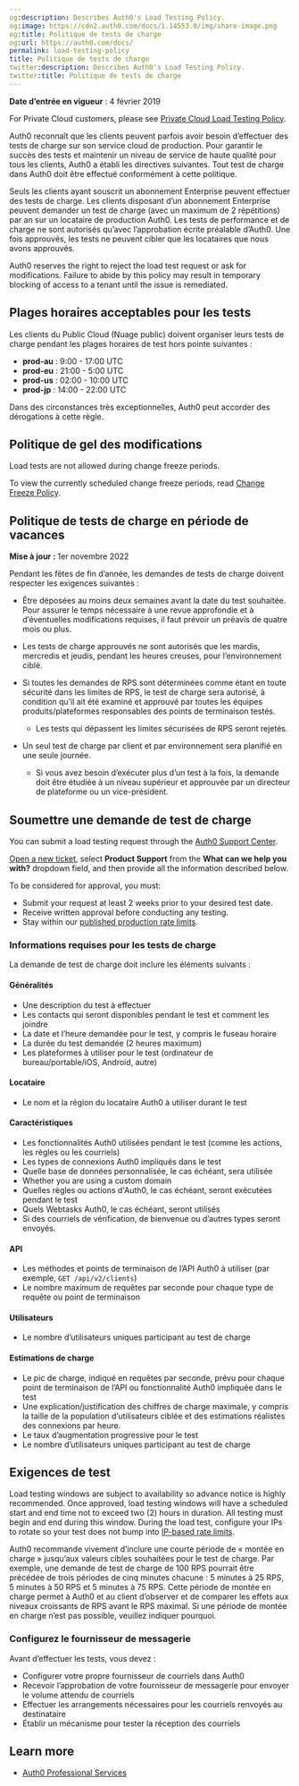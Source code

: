```yaml
---
og:description: Describes Auth0's Load Testing Policy.
og:image: https://cdn2.auth0.com/docs/1.14553.0/img/share-image.png
og:title: Politique de tests de charge
og:url: https://auth0.com/docs/
permalink: load-testing-policy
title: Politique de tests de charge
twitter:description: Describes Auth0's Load Testing Policy.
twitter:title: Politique de tests de charge
---
```


**Date d’entrée en vigueur** : 4 février 2019

<Callout icon="file-lines" color="#0EA5E9" iconType="regular">

For Private Cloud customers, please see [Private Cloud Load Testing Policy](/docs/deploy-monitor/deploy-private-cloud/private-cloud-on-aws#load-testing).

</Callout>

Auth0 reconnaît que les clients peuvent parfois avoir besoin d’effectuer des tests de charge sur son service cloud de production. Pour garantir le succès des tests et maintenir un niveau de service de haute qualité pour tous les clients, Auth0 a établi les directives suivantes. Tout test de charge dans Auth0 doit être effectué conformément à cette politique.

Seuls les clients ayant souscrit un abonnement Enterprise peuvent effectuer des tests de charge. Les clients disposant d’un abonnement Enterprise peuvent demander un test de charge (avec un maximum de 2 répétitions) par an sur un locataire de production Auth0. Les tests de performance et de charge ne sont autorisés qu’avec l’approbation écrite préalable d’Auth0. Une fois approuvés, les tests ne peuvent cibler que les locataires que nous avons approuvés.

<Callout icon="file-lines" color="#0EA5E9" iconType="regular">

Auth0 reserves the right to reject the load test request or ask for modifications. Failure to abide by this policy may result in temporary blocking of access to a tenant until the issue is remediated.

</Callout>

## Plages horaires acceptables pour les tests

Les clients du Public Cloud (Nuage public) doivent organiser leurs tests de charge pendant les plages horaires de test hors pointe suivantes :

* **prod-au** : 9:00 - 17:00 UTC
* **prod-eu** : 21:00 - 5:00 UTC
* **prod-us** : 02:00 - 10:00 UTC
* **prod-jp** : 14:00 - 22:00 UTC

Dans des circonstances très exceptionnelles, Auth0 peut accorder des dérogations à cette règle.

## Politique de gel des modifications

<Warning>

Load tests are not allowed during change freeze periods.

</Warning>

To view the currently scheduled change freeze periods, read [Change Freeze Policy](/docs/troubleshoot/customer-support/operational-policies/change-freeze-policy).

## Politique de tests de charge en période de vacances

**Mise à jour :** 1er novembre 2022

Pendant les fêtes de fin d’année, les demandes de tests de charge doivent respecter les exigences suivantes :

* Être déposées au moins deux semaines avant la date du test souhaitée. Pour assurer le temps nécessaire à une revue approfondie et à d’éventuelles modifications requises, il faut prévoir un préavis de quatre mois ou plus.
* Les tests de charge approuvés ne sont autorisés que les mardis, mercredis et jeudis, pendant les heures creuses, pour l’environnement ciblé.
* Si toutes les demandes de RPS sont déterminées comme étant en toute sécurité dans les limites de RPS, le test de charge sera autorisé, à condition qu’il ait été examiné et approuvé par toutes les équipes produits/plateformes responsables des points de terminaison testés.

  + Les tests qui dépassent les limites sécurisées de RPS seront rejetés.
* Un seul test de charge par client et par environnement sera planifié en une seule journée.

  + Si vous avez besoin d’exécuter plus d’un test à la fois, la demande doit être étudiée à un niveau supérieur et approuvée par un directeur de plateforme ou un vice-président.

## Soumettre une demande de test de charge

You can submit a load testing request through the [Auth0 Support Center](https://support.auth0.com).

[Open a new ticket](/docs/troubleshoot/customer-support/open-and-manage-support-tickets), select **Product Support** from the **What can we help you with?** dropdown field, and then provide all the information described below.

<Warning>

To be considered for approval, you must:

* Submit your request at least 2 weeks prior to your desired test date.
* Receive written approval before conducting any testing.
* Stay within our [published production rate limits](/docs/troubleshoot/customer-support/operational-policies/rate-limit-policy).

</Warning>

### Informations requises pour les tests de charge

La demande de test de charge doit inclure les éléments suivants :

#### Généralités

* Une description du test à effectuer
* Les contacts qui seront disponibles pendant le test et comment les joindre
* La date et l’heure demandée pour le test, y compris le fuseau horaire
* La durée du test demandée (2 heures maximum)
* Les plateformes à utiliser pour le test (ordinateur de bureau/portable/iOS, Android, autre)

#### Locataire

* Le nom et la région du locataire Auth0 à utiliser durant le test

#### Caractéristiques

* Les fonctionnalités Auth0 utilisées pendant le test (comme les actions, les règles ou les courriels)
* Les types de connexions Auth0 impliqués dans le test
* Quelle base de données personnalisée, le cas échéant, sera utilisée
* Whether you are using a <Tooltip tip="Custom Domain: Third-party domain with a specialized, or vanity, name." cta="View Glossary" href="/docs/glossary?term=custom+domain">custom domain</Tooltip>
* Quelles règles ou actions d'Auth0, le cas échéant, seront exécutées pendant le test
* Quels Webtasks Auth0, le cas échéant, seront utilisés
* Si des courriels de vérification, de bienvenue ou d’autres types seront envoyés.

#### API

* Les méthodes et points de terminaison de l’API Auth0 à utiliser (par exemple, `GET /api/v2/clients`)
* Le nombre maximum de requêtes par seconde pour chaque type de requête ou point de terminaison

#### Utilisateurs

* Le nombre d’utilisateurs uniques participant au test de charge

#### Estimations de charge

* Le pic de charge, indiqué en requêtes par seconde, prévu pour chaque point de terminaison de l’API ou fonctionnalité Auth0 impliquée dans le test
* Une explication/justification des chiffres de charge maximale, y compris la taille de la population d’utilisateurs ciblée et des estimations réalistes des connexions par heure.
* Le taux d’augmentation progressive pour le test
* Le nombre d’utilisateurs uniques participant au test de charge

## Exigences de test

Load testing windows are subject to availability so advance notice is highly recommended. Once approved, load testing windows will have a scheduled start and end time not to exceed two (2) hours in duration. All testing must begin and end during this window. During the load test, configure your IPs to rotate so your test does not bump into [IP-based rate limits](/docs/troubleshoot/customer-support/operational-policies/rate-limit-policy).

Auth0 recommande vivement d’inclure une courte période de « montée en charge » jusqu’aux valeurs cibles souhaitées pour le test de charge. Par exemple, une demande de test de charge de 100 RPS pourrait être précédée de trois périodes de cinq minutes chacune : 5 minutes à 25 RPS, 5 minutes à 50 RPS et 5 minutes à 75 RPS. Cette période de montée en charge permet à Auth0 et au client d’observer et de comparer les effets aux niveaux croissants de RPS avant le RPS maximal. Si une période de montée en charge n’est pas possible, veuillez indiquer pourquoi.

### Configurez le fournisseur de messagerie

Avant d’effectuer les tests, vous devez :

* Configurer votre propre fournisseur de courriels dans Auth0
* Recevoir l’approbation de votre fournisseur de messagerie pour envoyer le volume attendu de courriels
* Effectuer les arrangements nécessaires pour les courriels renvoyés au destinataire
* Établir un mécanisme pour tester la réception des courriels

## Learn more

* [Auth0 Professional Services](/docs/get-started/professional-services)